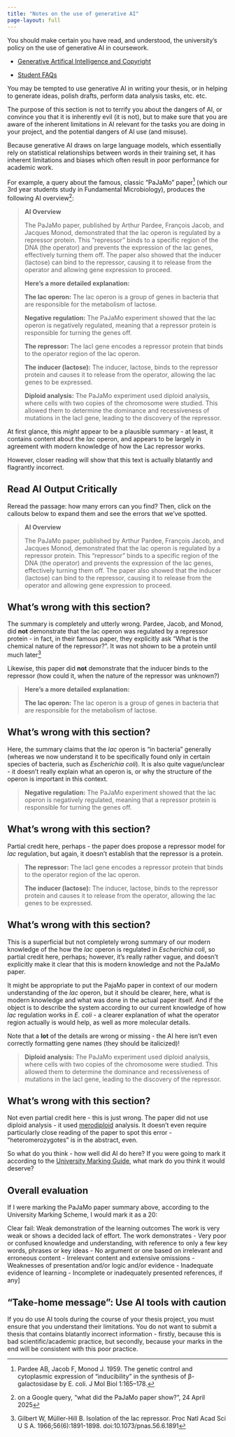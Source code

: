 ```yaml
---
title: "Notes on the use of generative AI"
page-layout: full
---
```


::: callout-important

You should make certain you have read, and understood, the university's policy on the use of generative AI in coursework. 

* [Generative Artifical Intelligence and Copyright](https://guides.lib.strath.ac.uk/copyrightandgen-ai/coursework)

* [Student FAQs](https://www.strath.ac.uk/professionalservices/educationenhancement/qualityassurance/useofgen-aiinlearningassessment/)

:::

You may be tempted to use generative AI in writing your thesis, or in helping to generate ideas, polish drafts, perform data analysis tasks, etc. etc. 

The purpose of this section is not to terrify you about the dangers of AI, or convince you that it is inherently evil (it is not), but to make sure that you are aware of the inherent limitations in AI relevant for the tasks you are doing in your project, and the potential dangers of AI use (and misuse). 

Because generative AI draws on large language models, which essentially rely on statistical relationships between words in their training set, it has inherent limitations and biases which often result in poor performance for academic work. 

For example, a query about the famous, classic "PaJaMo" paper^[Pardee AB, Jacob F, Monod J. 1959. The genetic control and cytoplasmic expression of “inducibility” in the synthesis of β-galactosidase by E. coli. J Mol Biol 1:165–178.] (which our 3rd year students study in Fundamental Microbiology), produces the following AI overview^[on a Google query, "what did the PaJaMo paper show?", 24 April 2025]:

>**AI Overview**
>
>The PaJaMo paper, published by Arthur Pardee, François Jacob, and Jacques Monod, demonstrated that the lac operon is regulated by a repressor protein. This "repressor" binds to a specific region of the DNA (the operator) and prevents the expression of the lac genes, effectively turning them off. The paper also showed that the inducer (lactose) can bind to the repressor, causing it to release from the operator and allowing gene expression to proceed.
>
>**Here's a more detailed explanation:**
>
>**The lac operon:**
>The lac operon is a group of genes in bacteria that are responsible for the metabolism of lactose. 
>
>**Negative regulation:**
>The PaJaMo experiment showed that the lac operon is negatively regulated, meaning that a repressor protein is responsible for turning the genes off. 
>
>**The repressor:**
>The lacI gene encodes a repressor protein that binds to the operator region of the lac operon. 
>
>**The inducer (lactose):**
>The inducer, lactose, binds to the repressor protein and causes it to release from the operator, allowing the lac genes to be expressed. 
>
>**Diploid analysis:**
>The PaJaMo experiment used diploid analysis, where cells with two copies of the chromosome were studied. This allowed them to determine the dominance and recessiveness of mutations in the lacI gene, leading to the discovery of the repressor. 

At first glance, this *might* appear to be a plausible summary - at least, it contains content about the *lac* operon, and appears to be largely in agreement with modern knowledge of how the Lac repressor works. 

However, closer reading will show that this text is actually blatantly and flagrantly incorrect. 

::: {.callout-caution}
## Read AI Output Critically

Reread the passage: how many errors can you find? Then, click on the callouts below to expand them and see the errors that we've spotted.

>**AI Overview**
>
>The PaJaMo paper, published by Arthur Pardee, François Jacob, and Jacques Monod, demonstrated that the lac operon is regulated by a repressor protein. This "repressor" binds to a specific region of the DNA (the operator) and prevents the expression of the lac genes, effectively turning them off. The paper also showed that the inducer (lactose) can bind to the repressor, causing it to release from the operator and allowing gene expression to proceed.


:::{.callout-important collapse="true"}
## What's wrong with this section?

The summary is completely and utterly wrong. Pardee, Jacob, and Monod, did **not** demonstrate that the lac operon was regulated by a repressor protein - in fact, in their famous paper, they explicitly ask "What is the chemical nature of the repressor?". It was not shown to be a protein until much later^[Gilbert W, Müller-Hill B. Isolation of the lac repressor. Proc Natl Acad Sci U S A. 1966;56(6):1891-1898. doi:10.1073/pnas.56.6.1891] 

Likewise, this paper did **not** demonstrate that the inducer binds to the repressor (how could it, when the nature of the repressor was unknown?)

:::

>
>**Here's a more detailed explanation:**
>
>**The lac operon:**
>The lac operon is a group of genes in bacteria that are responsible for the metabolism of lactose. 

:::{.callout-important collapse="true"}
## What's wrong with this section?

Here, the summary claims that the *lac* operon is "in bacteria" generally (whereas we now understand it to be specifically found only in certain species of bacteria, such as *Escherichia coli*). It is also quite vague/unclear - it doesn't really explain what an operon is, or why the structure of the operon is important in this context. 

::: 
>
>**Negative regulation:**
>The PaJaMo experiment showed that the lac operon is negatively regulated, meaning that a repressor protein is responsible for turning the genes off. 
>

:::{.callout-important collapse="true"}
## What's wrong with this section?

Partial credit here, perhaps - the paper does propose a repressor model for *lac* regulation, but again, it doesn't establish that the repressor is a protein.

:::

>**The repressor:**
>The lacI gene encodes a repressor protein that binds to the operator region of the lac operon. 
>
>**The inducer (lactose):**
>The inducer, lactose, binds to the repressor protein and causes it to release from the operator, allowing the lac genes to be expressed. 
>

:::{.callout-important collapse="true"}
## What's wrong with this section?

This is a superficial but not completely wrong summary of our modern knowledge of the how the *lac* operon is regulated in *Escherichia coli*, so partial credit here, perhaps; however, it's really rather vague, and doesn't explicitly make it clear that this is modern knowledge and not the PaJaMo paper. 

It might be appropriate to put the PajaMo paper in context of our modern understanding of the *lac* operon, but it should be clearer, here, what is modern knowledge and what was done in the actual paper itself. And if the object is to describe the system according to our current knowledge of how *lac* regulation works in *E. coli* - a clearer explanation of what the operator region actually is would help, as well as more molecular details.

Note that a **lot** of the details are wrong or missing - the AI here isn't even correctly formatting gene names (they should be italicized)!

:::

>**Diploid analysis:**
>The PaJaMo experiment used diploid analysis, where cells with two copies of the chromosome were studied. This allowed them to determine the dominance and recessiveness of mutations in the lacI gene, leading to the discovery of the repressor. 

:::{.callout-important collapse="true"}
## What's wrong with this section?

Not even partial credit here - this is just wrong. The paper did not use diploid analysis - it used [merodiploid](https://en.wikipedia.org/wiki/Merodiploid) analysis. It doesn't even require particularly close reading of the paper to spot this error - "heteromerozygotes" is in the abstract, even.

:::

So what do you think - how well did AI do here? If you were going to mark it according to the [University Marking Guide](https://www.strath.ac.uk/media/ps/cs/gmap/academicaffairs/policies/Guidance_on_Marking_Assessments_in_UG_and_PGT_Courses.pdf), what mark do you think it would deserve? 

:::{.callout-important collapse="true"}
## Overall evaluation

If I were marking the PaJaMo paper summary above, according to the University Marking Scheme, I would mark it as a 20: 

Clear fail: Weak demonstration of the learning outcomes
The work is very weak or shows a decided lack of effort. The work demonstrates
- Very poor or confused knowledge and understanding, with reference to only a few key words, phrases or key ideas
- No argument or one based on irrelevant and erroneous content
- Irrelevant content and extensive omissions
- Weaknesses of presentation and/or logic and/or evidence
- Inadequate evidence of learning
- Incomplete or inadequately presented references, if any]
:::

:::


::: callout-important
## "Take-home message": Use AI tools with caution

If you do use AI tools during the course of your thesis project, you must ensure that you understand their limitations. You do not want to submit a thesis that contains blatantly incorrect information - firstly, because this is bad scientific/academic practice, but secondly, because your marks in the end will be consistent with this poor practice. 



:::
